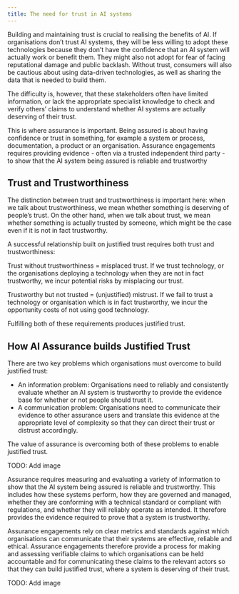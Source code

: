 ```yaml
---
title: The need for trust in AI systems
---
```



<CookieBanner />

Building and maintaining trust is crucial to realising the benefits of AI. If organisations don’t trust AI systems, they will be less willing to adopt these technologies because they don’t have the confidence that an AI system will actually work or benefit them. They might also not adopt for fear of facing reputational damage and public backlash. Without trust, consumers will also be cautious about using data-driven technologies, as well as sharing the data that is needed to build them.

The difficulty is, however, that these stakeholders often have limited information, or lack the appropriate specialist knowledge to check and verify others’ claims to understand whether AI systems are actually deserving of their trust.

This is where assurance is important. Being assured is about having confidence or trust in something, for example a system or process, documentation, a product or an organisation. Assurance engagements requires providing evidence - often via a trusted independent third party - to show that the AI system being assured is reliable and trustworthy

## Trust and Trustworthiness

The distinction between trust and trustworthiness is important here: when we talk about trustworthiness, we mean whether something is deserving of people’s trust. On the other hand, when we talk about trust, we mean whether something is actually trusted by someone, which might be the case even if it is not in fact trustworthy.

A successful relationship built on justified trust requires both trust and trustworthiness:

Trust without trustworthiness = misplaced trust. If we trust technology, or the organisations deploying a technology when they are not in fact trustworthy, we incur potential risks by misplacing our trust.

Trustworthy but not trusted = (unjustified) mistrust. If we fail to trust a technology or organisation which is in fact trustworthy, we incur the opportunity costs of not using good technology.

Fulfilling both of these requirements produces justified trust.

## How AI Assurance builds Justified Trust

There are two key problems which organisations must overcome to build justified trust:

- An information problem: Organisations need to reliably and consistently evaluate whether an AI system is trustworthy to provide the evidence base for whether or not people should trust it.
- A communication problem: Organisations need to communicate their evidence to other assurance users and translate this evidence at the appropriate level of complexity so that they can direct their trust or distrust accordingly.

The value of assurance is overcoming both of these problems to enable justified trust.

TODO: Add image

Assurance requires measuring and evaluating a variety of information to show that the AI system being assured is reliable and trustworthy. This includes how these systems perform, how they are governed and managed, whether they are conforming with a technical standard or compliant with regulations, and whether they will reliably operate as intended. It therefore provides the evidence required to prove that a system is trustworthy.

Assurance engagements rely on clear metrics and standards against which organisations can communicate that their systems are effective, reliable and ethical. Assurance engagements therefore provide a process for making and assessing verifiable claims to which organisations can be held accountable and for communicating these claims to the relevant actors so that they can build justified trust, where a system is deserving of their trust.

TODO: Add image

<License />

